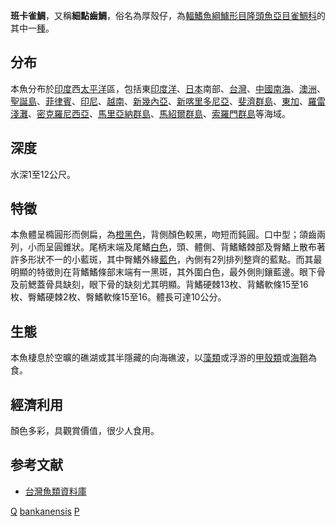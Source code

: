 {{Speciesbox
| genus = Pomacentrus
| species = bankanensis
| authority = Bleeker, 1854
| status = NE
| status_system = iucn3.1
| synonyms = *''Pomacentrus delurus''<br /><small>Jordan & Seale, 1905</small>
*''Pomacentrus dorsalis''<br /><small>Gill, 1859</small>
}}

'''班卡雀鯛'''，又稱'''細點齒鯛'''，俗名為厚殼仔，為[[輻鰭魚綱|輻鰭魚綱]][[鱸形目|鱸形目]][[隆頭魚亞目|隆頭魚亞目]][[雀鯛科|雀鯛科]]的其中一[[種|種]]。

==分布==
本魚分布於[[印度|印度]]西[[太平洋|太平洋]]區，包括東[[印度洋|印度洋]]、[[日本|日本]]南部、[[台灣|台灣]]、[[中國|中國]][[南海|南海]]、[[澳洲|澳洲]]、[[聖誕島|聖誕島]]、[[菲律賓|菲律賓]]、[[印尼|印尼]]、[[越南|越南]]、[[新幾內亞|新幾內亞]]、[[新喀里多尼亞|新喀里多尼亞]]、[[斐濟群島|斐濟群島]]、[[東加|東加]]、[[羅雷淺灘|羅雷淺灘]]、[[密克羅尼西亞|密克羅尼西亞]]、[[馬里亞納群島|馬里亞納群島]]、[[馬紹爾群島|馬紹爾群島]]、[[索羅門群島|索羅門群島]]等海域。

==深度==
水深1至12公尺。

==特徵==
本魚體呈橢圓形而側扁，為[[橙色|橙]][[黑色|黑色]]，背側顏色較黑，吻短而鈍圓。口中型；頜齒兩列，小而呈圓錐狀。尾柄末端及尾鰭[[白色|白色]]，頭、體側、背鰭鰭棘部及臀鰭上散布著許多形狀不一的小藍斑，其中臀鰭外緣[[藍色|藍色]]，內側有2列排列整齊的藍點。而其最明顯的特徵則在背鰭鰭條部末端有一黑斑，其外圍白色，最外側則鑲藍邊。眼下骨及前鰓蓋骨具缺刻，眼下骨的缺刻尤其明顯。背鰭硬棘13枚、背鰭軟條15至16枚、臀鰭硬棘2枚、臀鰭軟條15至16。體長可達10公分。

==生態==
本魚棲息於空曠的礁湖或其半隱藏的向海礁波，以[[藻類|藻類]]或浮游的[[甲殼類|甲殼類]]或[[海鞘|海鞘]]為食。

==經濟利用==
顏色多彩，具觀賞價值，很少人食用。

==参考文献==
*[http://fishdb.sinica.edu.tw/ 台灣魚類資料庫] {{Wayback|url=http://fishdb.sinica.edu.tw/ |date=20160304193340 }}
{{Taxonbar|from=Q2272101}}

[[Category:觀賞魚|Q]]
[[Category:雀鯛屬|bankanensis]]
[[Category:1854年描述的魚類|P]]